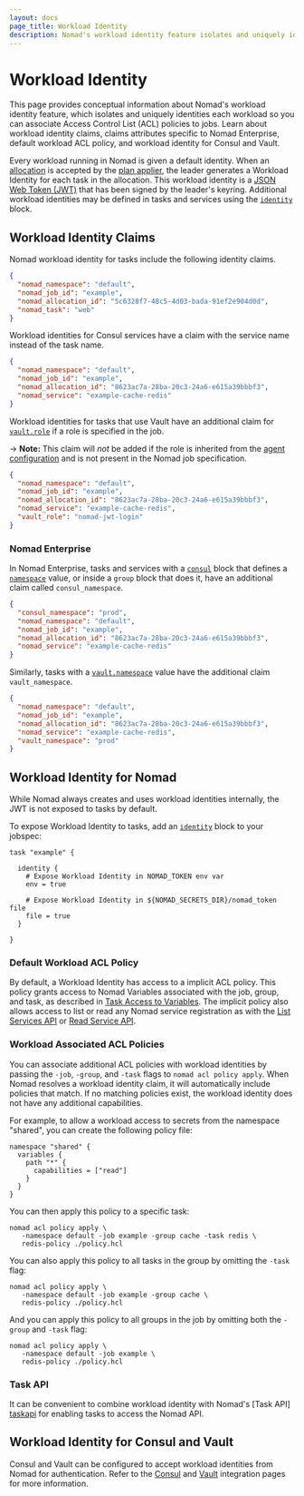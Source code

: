 ```yaml
---
layout: docs
page_title: Workload Identity
description: Nomad's workload identity feature isolates and uniquely identities each workload so you can associate Access Control List (ACL) policies to jobs. Learn about workload identity claims, claims attributes specific to Nomad Enterprise, default workload ACL policy, and workload identity for Consul and Vault.
---
```


# Workload Identity

This page provides conceptual information about Nomad's workload identity
feature, which isolates and uniquely identities each workload so you can associate Access Control List (ACL) policies to jobs. Learn about workload identity claims, claims attributes specific to Nomad Enterprise, default workload ACL policy, and workload identity for Consul and Vault.

Every workload running in Nomad is given a default identity. When an
[allocation][] is accepted by the [plan applier][], the leader generates a
Workload Identity for each task in the allocation. This workload identity is a
[JSON Web Token (JWT)][] that has been signed by the leader's keyring.
Additional workload identities may be defined in tasks and services using the
[`identity`][identity-block] block.

## Workload Identity Claims

Nomad workload identity for tasks include the following identity claims.

```json
{
  "nomad_namespace": "default",
  "nomad_job_id": "example",
  "nomad_allocation_id": "5c6328f7-48c5-4d03-bada-91ef2e904d0d",
  "nomad_task": "web"
}
```

Workload identities for Consul services have a claim with the service name
instead of the task name.

```json
{
  "nomad_namespace": "default",
  "nomad_job_id": "example",
  "nomad_allocation_id": "8623ac7a-28ba-20c3-24a6-e615a39bbbf3",
  "nomad_service": "example-cache-redis"
}
```

Workload identities for tasks that use Vault have an additional claim for
[`vault.role`][jobspec_vault_role] if a role is specified in the job.

-> **Note:** This claim will *not* be added if the role is inherited from
the [agent configuration][vault_role_agent_config] and is not present
in the Nomad job specification.

```json
{
  "nomad_namespace": "default",
  "nomad_job_id": "example",
  "nomad_allocation_id": "8623ac7a-28ba-20c3-24a6-e615a39bbbf3",
  "nomad_service": "example-cache-redis",
  "vault_role": "nomad-jwt-login"
}
```

### Nomad Enterprise <EnterpriseAlert inline />

In Nomad Enterprise, tasks and services with a [`consul`][jobspec_consul] block
that defines a [`namespace`][jobspec_consul_ns] value, or inside a `group`
block that does it, have an additional claim called `consul_namespace`.

```json
{
  "consul_namespace": "prod",
  "nomad_namespace": "default",
  "nomad_job_id": "example",
  "nomad_allocation_id": "8623ac7a-28ba-20c3-24a6-e615a39bbbf3",
  "nomad_service": "example-cache-redis"
}
```

Similarly, tasks with a [`vault.namespace`][jobspec_vault_ns] value have the additional claim
`vault_namespace`.

```json
{
  "nomad_namespace": "default",
  "nomad_job_id": "example",
  "nomad_allocation_id": "8623ac7a-28ba-20c3-24a6-e615a39bbbf3",
  "nomad_service": "example-cache-redis",
  "vault_namespace": "prod"
}
```

## Workload Identity for Nomad

While Nomad always creates and uses workload identities internally, the JWT is
not exposed to tasks by default.

To expose Workload Identity to tasks, add an [`identity`][identity-block] block
to your jobspec:

```hcl
task "example" {

  identity {
    # Expose Workload Identity in NOMAD_TOKEN env var
    env = true

    # Expose Workload Identity in ${NOMAD_SECRETS_DIR}/nomad_token file
    file = true
  }

}
```

### Default Workload ACL Policy

By default, a Workload Identity has access to a implicit ACL policy. This policy
grants access to Nomad Variables associated with the job, group, and task, as
described in [Task Access to Variables][]. The implicit policy also allows
access to list or read any Nomad service registration as with the [List Services
API][] or [Read Service API][].

### Workload Associated ACL Policies

You can associate additional ACL policies with workload identities by passing
the `-job`, `-group`, and `-task` flags to `nomad acl policy apply`. When Nomad
resolves a workload identity claim, it will automatically include policies that
match. If no matching policies exist, the workload identity does not have any
additional capabilities.

For example, to allow a workload access to secrets from the namespace "shared",
you can create the following policy file:

```hcl
namespace "shared" {
  variables {
    path "*" {
      capabilities = ["read"]
    }
  }
}
```

You can then apply this policy to a specific task:

```shell-session
nomad acl policy apply \
   -namespace default -job example -group cache -task redis \
   redis-policy ./policy.hcl
```

You can also apply this policy to all tasks in the group by omitting the `-task`
flag:

```shell-session
nomad acl policy apply \
   -namespace default -job example -group cache \
   redis-policy ./policy.hcl
```

And you can apply this policy to all groups in the job by omitting both the
`-group` and `-task` flag:

```shell-session
nomad acl policy apply \
   -namespace default -job example \
   redis-policy ./policy.hcl
```

### Task API

It can be convenient to combine workload identity with Nomad's [Task API]
[taskapi] for  enabling tasks to access the Nomad API.

## Workload Identity for Consul and Vault

Consul and Vault can be configured to accept workload identities from Nomad for
authentication. Refer to the [Consul][consul_int] and [Vault][vault_int]
integration pages for more information.

[allocation]: /nomad/docs/glossary#allocation
[identity-block]: /nomad/docs/job-specification/identity
[jobspec_consul]: /nomad/docs/job-specification/consul
[jobspec_consul_ns]: /nomad/docs/job-specification/consul#namespace
[jobspec_vault_ns]: /nomad/docs/job-specification/vault#namespace
[jobspec_vault_role]: /nomad/docs/job-specification/vault#role
[vault_role_agent_config]: /nomad/docs/configuration/vault#create_from_role
[plan applier]: /nomad/docs/concepts/scheduling/scheduling
[JSON Web Token (JWT)]: https://datatracker.ietf.org/doc/html/rfc7519
[Task Access to Variables]: /nomad/docs/concepts/variables#task-access-to-variables
[List Services API]: /nomad/api-docs/services#list-services
[Read Service API]: /nomad/api-docs/services#read-service
[windows]: https://devblogs.microsoft.com/commandline/af_unix-comes-to-windows/
[taskapi]: /nomad/api-docs/task-api
[consul_int]: /nomad/docs/integrations/consul-integration
[vault_int]: /nomad/docs/integrations/vault-integration
